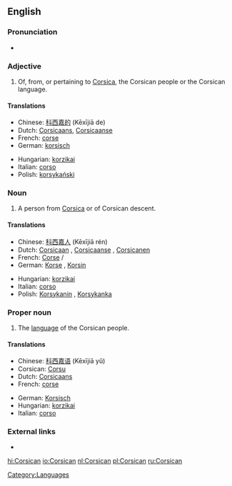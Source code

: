 {{interwiktionary|code=co}}
==English==
{{wikipedia}}

===Pronunciation===
* {{audio|en-us-Corsican.ogg|Audio (US)}}

===Adjective===
{{en-adj|-}}

# Of, from, or pertaining to [[Corsica]], the Corsican people or the Corsican language.

====Translations====
{{trans-top}}
* Chinese: [[科西嘉的]] (Kēxījiā de)
* Dutch: [[Corsicaans]], [[Corsicaanse]]
* French: [[corse]]
* German: [[korsisch]]
{{trans-mid}}
* Hungarian: [[korzikai]]
* Italian: [[corso]]
* Polish: [[korsykański]] {{m}}
{{trans-bottom}}

===Noun===
{{en-noun}}

# A person from [[Corsica]] or of Corsican descent.

====Translations====
{{trans-top|person}}
* Chinese: [[科西嘉人]] (Kēxījiā rén)
* Dutch: [[Corsicaan]] {{m}}, [[Corsicaanse]] {{f}}, [[Corsicanen]] {{p}}
* French: [[Corse]] {{m}}/{{f}}
* German: [[Korse]] {{m}}, [[Korsin]] {{f}}
{{trans-mid}}
* Hungarian: [[korzikai]]
* Italian: [[corso]]
* Polish: [[Korsykanin]] {{m}}, [[Korsykanka]] {{f}}
{{trans-bottom}}

===Proper noun===
{{en-proper noun}}

# The [[language]] of the Corsican people.

====Translations====
{{trans-top|language}}
* Chinese: [[科西嘉语]] (Kēxījiā yǔ)
* Corsican: [[Corsu]]
* Dutch: [[Corsicaans]] {{n}}
* French: [[corse]] {{m}}
{{trans-mid}}
* German: [[Korsisch]] {{n}}
* Hungarian: [[korzikai]]
* Italian: [[corso]]
{{trans-bottom}}

===External links===
* {{ISO 639|link=Ethnologue|1code=co|code=cos}}

[[Category:Languages]]

[[hi:Corsican]]
[[io:Corsican]]
[[nl:Corsican]]
[[pl:Corsican]]
[[ru:Corsican]]